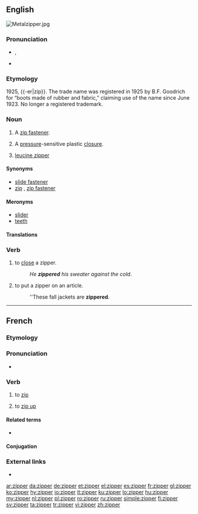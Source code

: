 ==English==
[[File:Metalzipper.jpg|thumb|right]]
{{wikipedia}}

===Pronunciation===
* {{a|US}} {{enPR|zĭʹpər}}, {{IPA|/ˈzɪpɚ/|lang=en}}
* {{rhymes|ɪpə(r)|lang=en}}

===Etymology===
1925, {{-er|zip}}. The trade name was registered in 1925 by B.F. Goodrich for “boots made of rubber and fabric,” claiming use of the name since June 1923. No longer a registered trademark.

===Noun===
{{en-noun}}

# {{label|en|chiefly|US|Australia}} A [[zip fastener]].
# A [[pressure]]-sensitive plastic [[closure]].
# {{label|en|biochemistry}} [[leucine zipper]]

====Synonyms====
* [[slide fastener]]
* [[zip]] {{qualifier|British}}, [[zip fastener]] {{qualifier|British}}

====Meronyms====
* [[slider]]
* [[teeth]]

====Translations====
{{trans-see|zip fastener}}

===Verb===
{{en-verb}}

# to [[close]] a zipper.
#: ''He '''zippered''' his sweater against the cold''.
# to put a zipper on an article.
#: ''These fall jackets are '''zippered'''.

----

==French==

===Etymology===
{{etyl|en|fr}} {{m|en|zip|to zip}}

===Pronunciation===
* {{IPA|/zipe/|lang=fr}}

===Verb===
{{fr-verb}}

# {{label|fr|computing}} to [[zip]]
# {{label|fr|Quebec}} to [[zip up]] {{gloss|close using a zip}}

====Related terms====
* {{l|fr|dézipper}}

====Conjugation====
{{fr-conj-auto}}

===External links===
* {{R:TLFi}}

[[ar:zipper]]
[[da:zipper]]
[[de:zipper]]
[[et:zipper]]
[[el:zipper]]
[[es:zipper]]
[[fr:zipper]]
[[gl:zipper]]
[[ko:zipper]]
[[hy:zipper]]
[[io:zipper]]
[[it:zipper]]
[[ku:zipper]]
[[lo:zipper]]
[[hu:zipper]]
[[my:zipper]]
[[nl:zipper]]
[[pl:zipper]]
[[ro:zipper]]
[[ru:zipper]]
[[simple:zipper]]
[[fi:zipper]]
[[sv:zipper]]
[[ta:zipper]]
[[tr:zipper]]
[[vi:zipper]]
[[zh:zipper]]